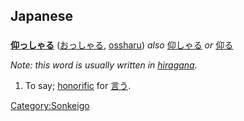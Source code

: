 == Japanese ==
=== {{t1verb}} ===
'''[[仰]]っしゃる''' ([[おっしゃる]], [[ossharu]]) ''also'' [[仰しゃる]] ''or'' [[仰る]]

''Note: this word is usually written in [[hiragana]].''

# To say; [[Wiktionary:Japanese/honorific|honorific]] for [[言う]].

[[Category:Sonkeigo]]